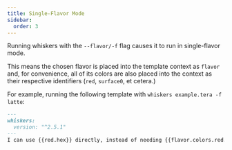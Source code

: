 ```yaml
---
title: Single-Flavor Mode
sidebar:
  order: 3
---
```


Running whiskers with the `--flavor/-f` flag causes it to run in single-flavor mode.

This means the chosen flavor is placed into the template context as `flavor`
and, for convenience, all of its colors are also placed into the context as
their respective identifiers (`red`, `surface0`, et cetera.)

For example, running the following template with `whiskers example.tera -f latte`:

```markdown title="example.tera"
---
whiskers:
  version: "^2.5.1"
---
I can use {{red.hex}} directly, instead of needing {{flavor.colors.red.hex}}.
```
